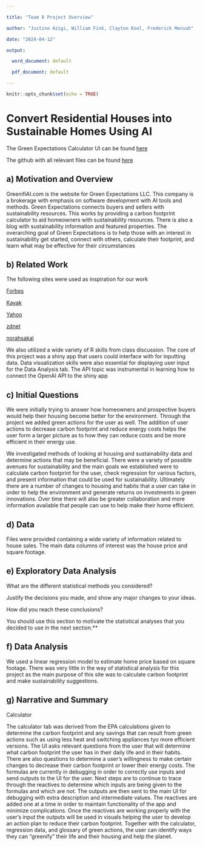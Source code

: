 --- 

title: "Team 8 Project Overview" 

author: "Justine Azigi, William Fink, Clayton Kool, Frederick Mensah" 

date: "2024-04-12" 

output: 

  word_document: default 

  pdf_document: default 

--- 

  

```{r setup, include=FALSE} 

knitr::opts_chunk$set(echo = TRUE) 

``` 

  

# Convert Residential Houses into Sustainable Homes Using AI 

 

The Green Expectations Calculator UI can be found [here](https://liam142857.shinyapps.io/GreenExpectationsUI/) 

 

The github with all relevant files can be found [here]() 

  

## a) Motivation and Overview 

  

GreenifiAI.com is the website for Green Expectations LLC. This company is a brokerage with emphasis on software development with AI tools and methods. Green Expectations connects buyers and sellers with sustainability resources. This works by providing a carbon footprint calculator to aid homeowners with sustainability resources. There is also a blog with sustainability information and featured properties. The overarching goal of Green Expectations is to help those with an interest in sustainability get started, connect with others, calculate their footprint, and learn what may be effective for their circumstances 

  

  

## b) Related Work 

  

The following sites were used as inspiration for our work 

  

[Forbes](https://www.forbes.com/sites/jodiecook/2024/03/01/chatgpt-prompts-create-compelling-content-and-captivate-your-audience/?sh=157e83211093) 

  

[Kayak](https://www.kayak.com/ask) 

  

[Yahoo](https://www.yahoo.com/tech/ceo-says-tried-hire-ai-182817278.html?guccounter=2) 

  

[zdnet](https://www.zdnet.com/article/how-to-write-better-chatgpt-prompts-in-5-steps/) 

  

[norahsakal](https://norahsakal.com/blog/chatgpt-product-recommendation-embeddings/) 

  

We also utilized a wide variety of R skills from class discussion. The core of this project was a shiny app that users could interface with for inputting data. Data visualization skills were also essential for displaying user input for the Data Analysis tab. The API topic was instrumental in learning how to connect the OpenAI API to the shiny app 

  

## c) Initial Questions 

  

We were initially trying to answer how homeowners and prospective buyers would help their housing become better for the environment. Through the project we added green actions for the user as well. The addition of user actions to decrease carbon footprint and reduce energy costs helps the user form a larger picture as to how they can reduce costs and be more efficient in their energy use. 

We investigated methods of looking at housing and sustainability data and determine actions that may be beneficial. There were a variety of possible avenues for sustainability and the main goals we established were to calculate carbon footprint for the user, check regression for various factors, and present information that could be used for sustainability. Ultimately there are a number of changes to housing and habits that a user can take in order to help the environment and generate returns on investments in green innovations. Over time there will also be greater collaboration and more information available that people can use to help make their home efficient. 

 

 

## d) Data 

Files were provided containing a wide variety of information related to house sales. The main data columns of interest was the house price and square footage. 

  

## e) Exploratory Data Analysis 

 

What are the different statistical methods you considered?  

Justify the decisions you made, and show any major changes to your ideas.  

How did you reach these conclusions?  

You should use this section to motivate the statistical analyses that you decided to use in the next section.**  

  

  

  

## f) Data Analysis 

  

We used a linear regression model to estimate home price based on square footage. There was very little in the way of statistical analysis for this project as the main purpose of this site was to calculate carbon footprint and make sustainability suggestions. 

 

  

## g) Narrative and Summary 

  

Calculator 

The calculator tab was derived from the EPA calculations given to determine the carbon footprint and any savings that can result from green actions such as using less heat and switching appliances tyo more efficient versions. The UI asks relevant questions from the user that will determine what carbon footprint the user has in their daily life and in their habits. There are also questions to determine a user's willingness to make certain changes to decrease their carbon footprint or lower their energy costs. The formulas are currently in debugging in order to correctly use inputs and send outputs to the UI for the user. Next steps are to continue to trace through the reactives to determine which inputs are being given to the formulas and which are not. The outputs are then sent to the main UI for debugging with extra description and intermediate values. The reactives are added one at a time in order to maintain functionality of the app and minimize complications. Once the reactives are working properly with the user's input the outputs will be used in visuals helping the user to develop an action plan to reduce their carbon footprint. Together with the calculator, regression data, and glossary of green actions, the user can identify ways they can "greenify" their life and their housing and help the planet. 
